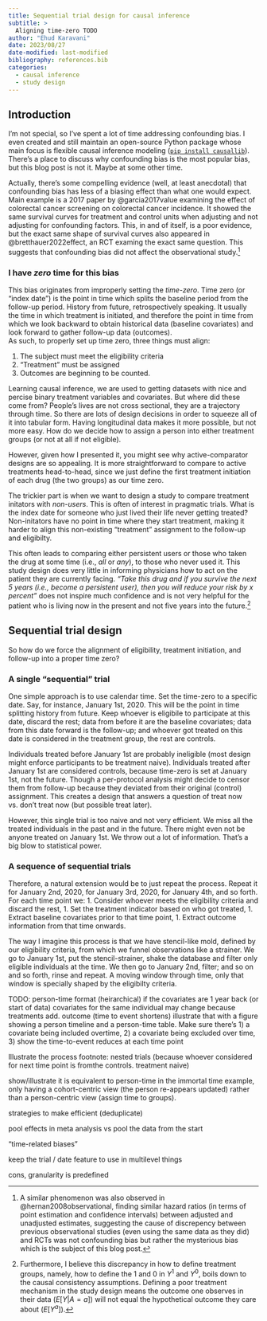 ```yaml
---
title: Sequential trial design for causal inference
subtitle: >
  Aligning time-zero TODO
author: "Ehud Karavani"
date: 2023/08/27
date-modified: last-modified
bibliography: references.bib
categories: 
  - causal inference
  - study design
---
```


## Introduction
I'm not special, so I've spent a lot of time addressing confounding bias.
I even created and still maintain an open-source Python package whose main focus is flexible causal inference modeling ([`pip install causallib`](https://github.com/IBM/causallib)). 
There's a place to discuss why confounding bias is the most popular bias,
but this blog post is not it.
Maybe at some other time.

Actually, there's some compelling evidence (well, at least anecdotal) that confounding bias has less of a biasing effect than what one would expect.
Main example is a 2017 paper by @garcia2017value
examining the effect of colorectal cancer screening on colorectal cancer incidence.
It showed the same survival curves for treatment and control units
when adjusting and not adjusting for confounding factors.
This, in and of itself, is a poor evidence, 
but the exact same shape of survival curves also appeared in @bretthauer2022effect,
an RCT examing the exact same question.
This suggests that confounding bias did not affect the observational study.[^1]

[^1]: A similar phenomenon was also observed in @hernan2008observational,
finding similar hazard ratios (in terms of point estimation and confidence intervals) between adjusted and unadjusted estimates, 
suggesting the cause of discrepency between previous observational studies (even using the same data as they did) and RCTs was not confounding bias but rather the mysterious bias which is the subject of this blog post.

### I have _zero_ time for this bias
This bias originates from improperly setting the _time-zero_.
Time zero (or "index date") is the point in time which splits the baseline period from the follow-up period.
History from future, retrospectively speaking.
It usually the time in which treatment is initiated, 
and therefore the point in time from which we look backward to obtain historical data (baseline covariates) 
and look forward to gather follow-up data (outcomes).  
As such, to properly set up time zero, three things must align:

1. The subject must meet the eligibility criteria
1. "Treatment" must be assigned
1. Outcomes are beginning to be counted. 

Learning causal inference, we are used to getting datasets with nice and percise binary treatment variables and covariates.
But where did these come from?
People's lives are not cross sectional, they are a trajectory through time.
So there are lots of design decisions in order to squeeze all of it into tabular form.
Having longitudinal data makes it more possible, but not more easy.
How do we decide how to assign a person into either treatment groups (or not at all if not eligible).

However, given how I presented it, you might see why active-comparator designs are so appealing.
It is more straightforward to compare to active treatments head-to-head,
since we just define the first treatment initiation of each drug (the two groups) as our time zero.

The trickier part is when we want to design a study to compare treatment initators with _non-users_.
This is often of interest in pragmatic trials.
What is the index date for someone who just lived their life never getting treated?
Non-initators have no point in time where they start treatment,
making it harder to align this non-existing "treatment" assignment to the follow-up and eligibilty. 

This often leads to comparing either persistent users
or those who taken the drug at some time (i.e., _all_ or _any_), 
to those who never used it.
This study design does very little in informing physicians how to act on the patient they are currently facing.
_"Take this drug and if you survive the next 5 years (i.e., become a persistent user),_ 
_then you will reduce your risk by x percent"_ 
does not inspire much confidence 
and is not very helpful for the patient who is living now in the present and not five years into the future.[^2]

[^2]: Furthermore, I believe this discrepancy in how to define treatment groups, 
namely, how to define the $1$ and $0$ in $Y^1$ and $Y^0$, 
boils down to the causal consistency assumptions.
Defining a poor treatment mechanism in the study design means the outcome one observes in their data ($E[Y|A=a]$) will not equal the hypothetical outcome they care about ($E[Y^a]$).

## Sequential trial design
So how do we force the alignment of eligibility, treatment initiation, and follow-up into a proper time zero?

### A single "sequential" trial

One simple approach is to use calendar time. 
Set the time-zero to a specific date.
Say, for instance, January 1st, 2020.
This will be the point in time splitting history from future.
Keep whoever is eligibile to participate at this date, discard the rest;
data from before it are the baseline covariates;
data from this date forward is the follow-up;
and whoever got treated on this date is considered in the treatment group, the rest are controls.

Individuals treated before January 1st are probably ineligible 
(most design might enforce participants to be treatment naive).
Individuals treated after January 1st are considered controls,
because time-zero is set at January 1st, not the future.
Though a per-protocol analysis might decide to censor them from follow-up because they deviated from their original (control) assignment.
This creates a design that answers a question of treat now vs. don't treat now (but possible treat later).

However, this single trial is too naive and not very efficient.
We miss all the treated individuals in the past and in the future.
There might even not be anyone treated on January 1st. 
We throw out a lot of information. 
That's a big blow to statistical power.

### A sequence of sequential trials

Therefore, a natural extension would be to just repeat the process.
Repeat it for January 2nd, 2020, for January 3rd, 2020, for January 4th, and so forth.
For each time point we:
1. Consider whoever meets the eligibility criteria and discard the rest,
1. Set the treatment indicator based on who got treated,
1. Extract baseline covariates prior to that time point,
1. Extract outcome information from that time onwards. 

The way I imagine this process is that we have stencil-like mold, 
defined by our eligibility criteria,
from which we funnel observations like a strainer.
We go to January 1st, put the stencil-strainer, shake the database and filter only eligible individuals at the time. 
We then go to January 2nd, filter; 
and so on and so forth,
rinse and repeat.
A moving window through time, only that window is specially shaped by the eligibilty criteria. 

TODO:
person-time format (heirarchical)
if the covariates are 1 year back (or start of data)
covariates for the same individual may change because treatments add.
outcome (time to event shortens)
illustrate that with a figure showing a person timeline and a person-time table. Make sure there's 1) a covariate being included overtime, 2) a covariate being excluded over time, 3) show the time-to-event reduces at each time point


Illustrate the process
footnote: nested trials (because whoever considered for next time point is fromthe controls. treatment naive)


show/illustrate it is equivalent to person-time in the immortal time example, only having a cohort-centric view (the person re-appears updated) rather than a person-centric view (assign time to groups). 


strategies to make efficient (deduplicate)


pool effects in meta analysis
vs pool the data from the start

"time-related biases"

keep the trial / date feature to use in multilevel things

cons, granularity is predefined